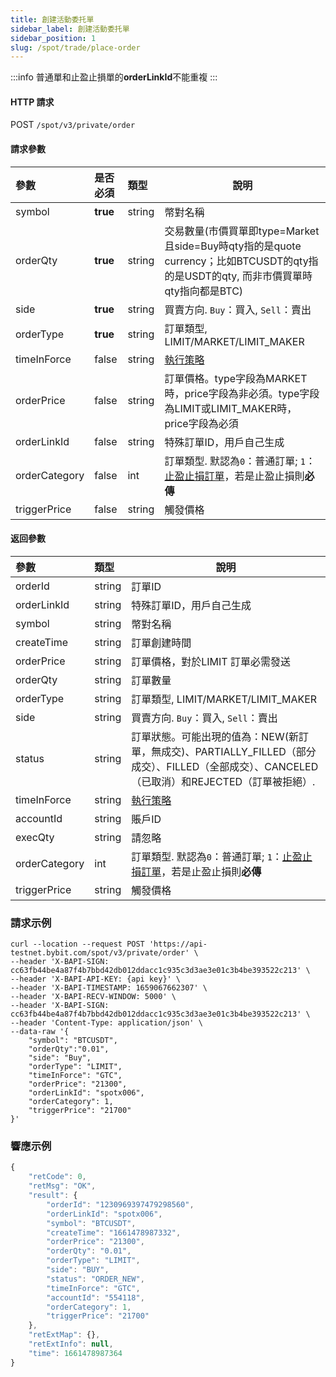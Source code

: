 ```yaml
---
title: 創建活動委托單
sidebar_label: 創建活動委托單
sidebar_position: 1
slug: /spot/trade/place-order
---
```


:::info
普通單和止盈止損單的**orderLinkId**不能重複
:::
#### HTTP 請求
POST <code>/spot/v3/private/order</code>

#### 請求參數
| 參數 | 是否必須 | 類型 | 說明|
|:----- |:-------|:-----|------ |
| symbol               | <b>true</b>         | string          | 幣對名稱 |
| orderQty             | <b>true</b>         | string          | 交易數量(市價買單即type=Market且side=Buy時qty指的是quote currency；比如BTCUSDT的qty指的是USDT的qty, 而非市價買單時qty指向都是BTC) |
| side                 | <b>true</b>         | string          | 買賣方向. <code>Buy</code>：買入, <code>Sell</code>：賣出 |
| orderType            | <b>true</b>         | string          | 訂單類型, LIMIT/MARKET/LIMIT_MAKER |
| timeInForce          | false               | string          | <a href="https://www.bybit.com/zh-TW/help-center/bybitHC_Article?language=zh_TW&id=000001044">執行策略</a> |
| orderPrice           | false               | string          | 訂單價格。type字段為MARKET時，price字段為非必須。type字段為LIMIT或LIMIT_MAKER時，price字段為必須 |
| orderLinkId          | false               | string          | 特殊訂單ID，用戶自己生成 |
| orderCategory        | false               | int             | 訂單類型. 默認為<code>0</code>：普通訂單; <code>1</code>：<a href="https://www.bybit.com/zh-TW/help-center/bybitHC_Article?language=zh_TW&id=000001736">止盈止損訂單</a>，若是止盈止損則<b>必傳</b> |
| triggerPrice         | false               | string          | 觸發價格 |

#### 返回參數
| 參數 | 類型 | 說明|
|:----- |:-----|----- |
| orderId              | string          | 訂單ID |
| orderLinkId          | string          | 特殊訂單ID，用戶自己生成 |
| symbol               | string          | 幣對名稱 |
| createTime           | string          | 訂單創建時間 |
| orderPrice           | string          | 訂單價格，對於LIMIT 訂單必需發送 |
| orderQty             | string          | 訂單數量 |
| orderType            | string          | 訂單類型, LIMIT/MARKET/LIMIT_MAKER |
| side                 | string          | 買賣方向. <code>Buy</code>：買入, <code>Sell</code>：賣出 |
| status               | string          | 訂單狀態。可能出現的值為：NEW(新訂單，無成交)、PARTIALLY_FILLED（部分成交）、FILLED（全部成交）、CANCELED（已取消）和REJECTED（訂單被拒絕）. |
| timeInForce          | string          | <a href="https://www.bybit.com/zh-TW/help-center/bybitHC_Article?language=zh_TW&id=000001044">執行策略</a> |
| accountId            | string          | 賬戶ID |
| execQty              | string          | 請忽略 |
| orderCategory        | int             | 訂單類型. 默認為<code>0</code>：普通訂單; <code>1</code>：<a href="https://www.bybit.com/zh-TW/help-center/bybitHC_Article?language=zh_TW&id=000001736">止盈止損訂單</a>，若是止盈止損則<b>必傳</b> |
| triggerPrice         | string          | 觸發價格 |

### 請求示例

<Tabs>
<TabItem value="console" label="Console">

```http
curl --location --request POST 'https://api-testnet.bybit.com/spot/v3/private/order' \
--header 'X-BAPI-SIGN: cc63fb44be4a87f4b7bbd42db012ddacc1c935c3d3ae3e01c3b4be393522c213' \
--header 'X-BAPI-API-KEY: {api key}' \
--header 'X-BAPI-TIMESTAMP: 1659067662307' \
--header 'X-BAPI-RECV-WINDOW: 5000' \
--header 'X-BAPI-SIGN: cc63fb44be4a87f4b7bbd42db012ddacc1c935c3d3ae3e01c3b4be393522c213' \
--header 'Content-Type: application/json' \
--data-raw '{
    "symbol": "BTCUSDT",
    "orderQty":"0.01",
    "side": "Buy",
    "orderType": "LIMIT",
    "timeInForce": "GTC",
    "orderPrice": "21300",
    "orderLinkId": "spotx006",
    "orderCategory": 1,
    "triggerPrice": "21700"
}'
```

</TabItem>
</Tabs>

### 響應示例

```javascript
{
    "retCode": 0,
    "retMsg": "OK",
    "result": {
        "orderId": "1230969397479298560",
        "orderLinkId": "spotx006",
        "symbol": "BTCUSDT",
        "createTime": "1661478987332",
        "orderPrice": "21300",
        "orderQty": "0.01",
        "orderType": "LIMIT",
        "side": "BUY",
        "status": "ORDER_NEW",
        "timeInForce": "GTC",
        "accountId": "554118",
        "orderCategory": 1,
        "triggerPrice": "21700"
    },
    "retExtMap": {},
    "retExtInfo": null,
    "time": 1661478987364
}
```
